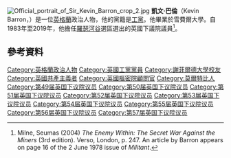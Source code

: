 [[File:Official_portrait_of_Sir_Kevin_Barron_crop_2.jpg|thumb]]
'''凱文·巴倫'''（Kevin Barron，{{bd|1946年|10月26日}}）是一位[[英格蘭|英格蘭]]政治人物，他的黨籍是[[工黨_(英國)|工黨]]。他畢業於雪費爾大學。自1983年至2019年，他擔任[[羅瑟河谷_(英國國會選區)|羅瑟河谷]]選區選出的英國下議院議員<ref>Milne, Seumas (2004) ''The Enemy Within: The Secret War Against the Miners'' (3rd edition). Verso, London, p. 247.<!-- ISBN/ISSN needed --> An article by Barron appears on page 16 of the 2 June 1978 issue of ''Militant''.</ref>。

==參考資料==
{{Reflist}}

{{DEFAULTSORT: Barron, Kevin}}
[[Category:英格蘭政治人物|Category:英格蘭政治人物]]
[[Category:英國工黨黨員|Category:英國工黨黨員]]
[[Category:謝菲爾德大學校友|Category:謝菲爾德大學校友]]
[[Category:英國共產主義者|Category:英國共產主義者]]
[[Category:英國樞密院顧問官|Category:英國樞密院顧問官]]
[[Category:莫爾特比人|Category:莫爾特比人]]
[[Category:第49届英国下议院议员|Category:第49届英国下议院议员]]
[[Category:第50届英国下议院议员|Category:第50届英国下议院议员]]
[[Category:第51届英国下议院议员|Category:第51届英国下议院议员]]
[[Category:第52届英国下议院议员|Category:第52届英国下议院议员]]
[[Category:第53届英国下议院议员|Category:第53届英国下议院议员]]
[[Category:第54届英国下议院议员|Category:第54届英国下议院议员]]
[[Category:第55届英国下议院议员|Category:第55届英国下议院议员]]
[[Category:第56届英国下议院议员|Category:第56届英国下议院议员]]
[[Category:第57届英国下议院议员|Category:第57届英国下议院议员]]